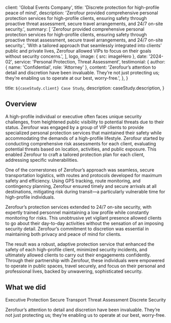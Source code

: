 
  client: 'Global Events Company',
  title: 'Discrete protection for high-profile peace of mind',
  description:
    'Zerofour provided comprehensive personal protection services for high-profile clients, ensuring safety through proactive threat assessment, secure travel arrangements, and 24/7 on-site security.',
  summary: [
    'Zerofour provided comprehensive personal protection services for high-profile clients, ensuring safety through proactive threat assessment, secure travel arrangements, and 24/7 on-site security.',
    'With a tailored approach that seamlessly integrated into clients’ public and private lives, Zerofour allowed VIPs to focus on their goals without security concerns.',
  ],
  logo,
  image: { src: imageHero },
  date: '2024-02',
  service: 'Personal Protection, Threat Assessment',
  testimonial: {
    author: { name: 'Confidential', role: 'Attorney' },
    content:
      'Zerofour’s attention to detail and discretion have been invaluable. They’re not just protecting us; they’re enabling us to operate at our best, worry-free.',
  },
}

  title: `${caseStudy.client} Case Study`,
  description: caseStudy.description,
}

## Overview

A high-profile individual or executive often faces unique security challenges, from heightened public visibility to potential threats due to their status. Zerofour was engaged by a group of VIP clients to provide specialized personal protection services that maintained their safety while accommodating the demands of a high-profile lifestyle. Zerofour started by conducting comprehensive risk assessments for each client, evaluating potential threats based on location, activities, and public exposure. This enabled Zerofour to craft a tailored protection plan for each client, addressing specific vulnerabilities.

One of the cornerstones of Zerofour’s approach was seamless, secure transportation logistics, with routes and protocols developed for maximum safety and efficiency. Using GPS tracking, route monitoring, and contingency planning, Zerofour ensured timely and secure arrivals at all destinations, mitigating risk during transit—a particularly vulnerable time for high-profile individuals.

Zerofour’s protection services extended to 24/7 on-site security, with expertly trained personnel maintaining a low profile while constantly monitoring for risks. This unobtrusive yet vigilant presence allowed clients to go about their day-to-day activities without the sensation of an imposing security detail. Zerofour’s commitment to discretion was essential in maintaining both privacy and peace of mind for clients.

The result was a robust, adaptive protection service that enhanced the safety of each high-profile client, minimized security incidents, and ultimately allowed clients to carry out their engagements confidently. Through their partnership with Zerofour, these individuals were empowered to operate in public spaces, travel securely, and focus on their personal and professional lives, backed by unwavering, sophisticated security.

## What we did

<TagList>
  <TagListItem>Executive Protection</TagListItem>
  <TagListItem>Secure Transport</TagListItem>
  <TagListItem>Threat Assessment</TagListItem>
  <TagListItem>Discrete Security</TagListItem>
</TagList>

<Blockquote
  author={{ name: 'Confidential', role: 'Attorney' }}

>
  Zerofour’s attention to detail and discretion have been invaluable. They’re not just protecting us; they’re enabling us to operate at our best, worry-free.
</Blockquote>

<StatList>
  <StatListItem value="0" label="Breaches across engagements" />
  <StatListItem value="100%" label="On-time transports" />
  <StatListItem value="40%" label="Reduction in risk" />
  <StatListItem value="3x" label="Increase in threat detection" />
</StatList>
